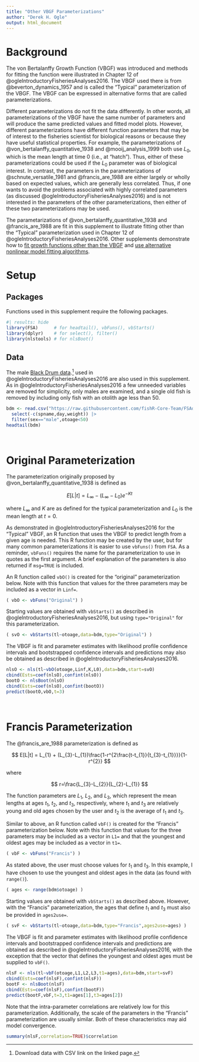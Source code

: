 ```yaml
---
title: "Other VBGF Parameterizations"
author: "Derek H. Ogle"
output: html_document
---
```


# Background

The von Bertalanffy Growth Function (VBGF) was introduced and methods for fitting the function were illustrated in Chapter 12 of @ogleIntroductoryFisheriesAnalyses2016. The VBGF used there is from @beverton_dynamics_1957 and is called the "Typical" parameterization of the VBGF. The VBGF can be expressed in alternative forms that are called parameterizations.

Different parameterizations do not fit the data differently. In other words, all parameterizations of the VBGF have the same number of parameters and will produce the same predicted values and fitted model plots. However, different parameterizations have different function parameters that may be of interest to the fisheries scientist for biological reasons or because they have useful statistical properties. For example, the parameterizations of @von_bertalanffy_quantitative_1938 and @mooij_analysis_1999 both use $L_{0}$, which is the mean length at time 0 (i.e., at "hatch"). Thus, either of these parameterizations could be used if the $L_{0}$ parameter was of biological interest. In contrast, the parameters in the parameterizations of @schnute_versatile_1981 and @francis_are_1988 are either largely or wholly based on expected values, which are generally less correlated. Thus, if one wants to avoid the problems associated with highly correlated parameters (as discussed @ogleIntroductoryFisheriesAnalyses2016) and is not interested in the parameters of the other parameterizations, then either of these two parameterizations may be used.

The parametarizations of @von_bertalanffy_quantitative_1938 and @francis_are_1988 are fit in this supplement to illustrate fitting other than the "Typical" parameterization used in Chapter 12 of @ogleIntroductoryFisheriesAnalyses2016. Other supplements demonstrate how to [fit growth functions other than the VBGF](otherGrowthFuns.html) and [use alternative nonlinear model fitting algorithms](otherNLAlgorithms.html).

# Setup
## Packages
Functions used in this supplement require the following packages.

```r
#| results: hide
library(FSA)      # for headtail(), vbFuns(), vbStarts()
library(dplyr)    # for select(), filter()
library(nlstools) # for nlsBoot()
```


## Data
The male [Black Drum data](https://fishr-core-team.github.io/FSAdata/reference/BlackDrum2001.html).^[Download data with CSV link on the linked page.] used in @ogleIntroductoryFisheriesAnalyses2016 are also used in this supplement. As in @ogleIntroductoryFisheriesAnalyses2016 a few unneeded variables are removed for simplicity, only males are examined, and a single old fish is removed by including only fish with an otolith age less than 50.

```r
bdm <- read.csv("https://raw.githubusercontent.com/fishR-Core-Team/FSAdata/main/data-raw/BlackDrum2001.csv") |>
  select(-c(spname,day,weight)) |>
  filter(sex=="male",otoage<50)
headtail(bdm)
```

&nbsp;

# Original Parameterization

The parameterization originally proposed by @von_bertalanffy_quantitative_1938 is defined as

$$ E[L|t] = L_{\infty} - (L_{\infty}-L_{0})e^{-Kt} $$

where $L_{\infty}$ and $K$ are as defined for the typical parameterization and $L_{0}$ is the mean length at $t=0$.

As demonstrated in @ogleIntroductoryFisheriesAnalyses2016 for the "Typical" VBGF, an R function that uses the VBGF to predict length from a given age is needed. This R function may be created by the user, but for many common parameterizations it is easier to use `vbFuns()` from `FSA`. As a reminder, `vbFuns()` requires the name for the parameterization to use in quotes as the first argument. A brief explanation of the parameters is also returned if `msg=TRUE` is included.

An R function called `vbO()` is created for the "original" parameterization below. Note with this function that values for the three parameters may be included as a vector in `Linf=`.

```r
( vbO <- vbFuns("Original") )
```

Starting values are obtained with `vbStarts()` as described in @ogleIntroductoryFisheriesAnalyses2016, but using `type="Original"` for this parameterization.

```r
( svO <- vbStarts(tl~otoage,data=bdm,type="Original") )
```

The VBGF is fit and parameter estimates with likelihood profile confidence intervals and bootstrapped confidence intervals and predictions may also be obtained as described in @ogleIntroductoryFisheriesAnalyses2016.

```r
nlsO <- nls(tl~vbO(otoage,Linf,K,L0),data=bdm,start=svO)
cbind(Ests=coef(nlsO),confint(nlsO))
bootO <- nlsBoot(nlsO)
cbind(Ests=coef(nlsO),confint(bootO))
predict(bootO,vbO,t=3)
```

&nbsp;

# Francis Parameterization

The @francis_are_1988 parameterization is defined as

$$ E[L|t] = L_{1} + (L_{3}-L_{1})\frac{1-r^{2\frac{t-t_{1}}{t_{3}-t_{1}}}}{1-r^{2}} $$

where 

$$ r=\frac{L_{3}-L_{2}}{L_{2}-L_{1}} $$

The function parameters are $L_{1}$, $L_{2}$, and $L_{3}$, which represent the mean lengths at ages $t_{1}$, $t_{2}$, and $t_{3}$, respectively, where $t_{1}$ and $t_{3}$ are relatively young and old ages chosen by the user and $t_{2}$ is the average of $t_{1}$ and $t_{3}$.

Similar to above, an R function called `vbF()` is created for the "Francis" parameterization below. Note with this function that values for the three parameters may be included as a vector in `L1=` and that the youngest and oldest ages may be included as a vector in `t1=`.

```r
( vbF <- vbFuns("Francis") )
```

As stated above, the user must choose values for $t_{1}$ and $t_{3}$. In this example, I have chosen to use the youngest and oldest ages in the data (as found with `range()`).

```r
( ages <- range(bdm$otoage) )
```

Starting values are obtained with `vbStarts()` as described above. However, with the "Francis" parameterization, the ages that define $t_{1}$ and $t_{3}$ must also be provided in `ages2use=`.

```r
( svF <- vbStarts(tl~otoage,data=bdm,type="Francis",ages2use=ages) )
```

The VBGF is fit and parameter estimates with likelihood profile confidence intervals and bootstrapped confidence intervals and predictions are obtained as described in @ogleIntroductoryFisheriesAnalyses2016, with the exception that the vector that defines the youngest and oldest ages must be supplied to `vbF()`.

```r
nlsF <- nls(tl~vbF(otoage,L1,L2,L3,t1=ages),data=bdm,start=svF)
cbind(Ests=coef(nlsF),confint(nlsF))
bootF <- nlsBoot(nlsF)
cbind(Ests=coef(nlsF),confint(bootF))
predict(bootF,vbF,t=3,t1=ages[1],t3=ages[2])
```

Note that the intra-parameter correlations are relatively low for this parameterization. Additionally, the scale of the parameters in the "Francis" parameterization are usually similar. Both of these characteristics may aid model convergence.

```r
summary(nlsF,correlation=TRUE)$correlation
```

